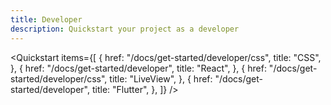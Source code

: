 ```yaml
---
title: Developer
description: Quickstart your project as a developer
---
```


<Quickstart
  items={[
    {
      href: "/docs/get-started/developer/css",
      title: "CSS",
    },
    {
      href: "/docs/get-started/developer",
      title: "React",
    },
    {
      href: "/docs/get-started/developer/css",
      title: "LiveView",
    },
    {
      href: "/docs/get-started/developer",
      title: "Flutter",
    },
  ]}
/>
